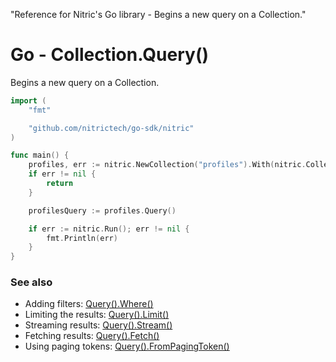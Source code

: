   "Reference for Nitric's Go library - Begins a new query on a Collection."

# Go - Collection.Query()

Begins a new query on a Collection.

```go
import (
	"fmt"

	"github.com/nitrictech/go-sdk/nitric"
)

func main() {
	profiles, err := nitric.NewCollection("profiles").With(nitric.CollectionReading, nitric.CollectionWriting, nitric.CollectionDeleting)
	if err != nil {
		return
	}

	profilesQuery := profiles.Query()

	if err := nitric.Run(); err != nil {
		fmt.Println(err)
	}
}
```

### See also

- Adding filters: [Query().Where()](./collection-query-where)
- Limiting the results: [Query().Limit()](./collection-query-limit)
- Streaming results: [Query().Stream()](./collection-query-stream)
- Fetching results: [Query().Fetch()](./collection-query-fetch)
- Using paging tokens: [Query().FromPagingToken()](./collection-query-pagingfrom)
